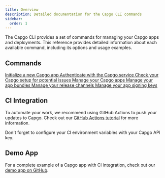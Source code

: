 ```yaml
---
title: Overview
description: Detailed documentation for the Capgo CLI commands
sidebar:
  order: 1
---
```



The Capgo CLI provides a set of commands for managing your Capgo apps and deployments. This reference provides detailed information about each available command, including its options and usage examples.

## Commands

<CardGrid stagger>
  <a href="./init/">
    <Card title="init" icon="rocket">
      Initialize a new Capgo app
    </Card>
  </a>

  <a href="./login/">
    <Card title="login" icon="approve-check">
      Authenticate with the Capgo service
    </Card>
  </a>

  <a href="./doctor/">
    <Card title="doctor" icon="approve-check-circle">
      Check your Capgo setup for potential issues
    </Card>
  </a>

  <a href="./app/">
    <Card title="app" icon="seti:default">
      Manage your Capgo apps
    </Card>
  </a>

  <a href="./bundle/">
    <Card title="bundle" icon="seti:html">
      Manage your app bundles
    </Card>
  </a>

  <a href="./channel/">
    <Card title="channel" icon="seti:git">
      Manage your release channels
    </Card>
  </a>

  <a href="./key/">
    <Card title="key" icon="seti:lock">
      Manage your app signing keys
    </Card>
  </a>
</CardGrid>

## CI Integration

To automate your work, we recommend using GitHub Actions to push your updates to Capgo. Check out our [GitHub Actions tutorial](https://capgo.app/blog/automatic-build-and-release-with-github-actions/) for more information.

Don't forget to configure your CI environment variables with your Capgo API key.

## Demo App

For a complete example of a Capgo app with CI integration, check out our [demo app on GitHub](https://github.com/Cap-go/demo-app/). 

